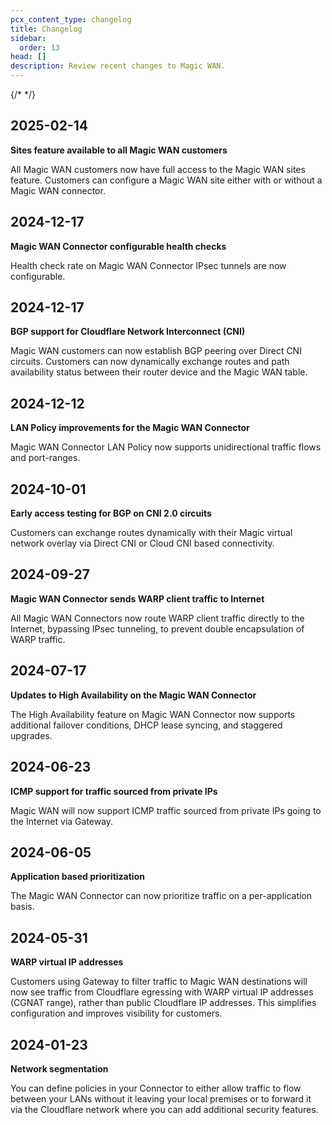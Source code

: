 ```yaml
---
pcx_content_type: changelog
title: Changelog
sidebar:
  order: 13
head: []
description: Review recent changes to Magic WAN.
---
```



{/* <!-- Actual content lives in /src/content/changelog/magic-wan/. Update the file there for new entries to appear here. For more details, refer to https://developers.cloudflare.com/style-guide/documentation-content-strategy/content-types/changelog/#yaml-file --> */}

<ProductChangelog product="magic-wan" hideEntry="2024-06-16-cloudflare-one"/>

## 2025-02-14

**Sites feature available to all Magic WAN customers**

All Magic WAN customers now have full access to the Magic WAN sites feature. Customers can configure a Magic WAN site either with or without a Magic WAN connector.

## 2024-12-17

**Magic WAN Connector configurable health checks**

Health check rate on Magic WAN Connector IPsec tunnels are now configurable.

## 2024-12-17

**BGP support for Cloudflare Network Interconnect (CNI)**

Magic WAN customers can now establish BGP peering over Direct CNI circuits. Customers can now dynamically exchange routes and path availability status between their router device and the Magic WAN table.

## 2024-12-12

**LAN Policy improvements for the Magic WAN Connector**

Magic WAN Connector LAN Policy now supports unidirectional traffic flows and port-ranges.

## 2024-10-01

**Early access testing for BGP on CNI 2.0 circuits**

Customers can exchange routes dynamically with their Magic virtual network overlay via Direct CNI or Cloud CNI based connectivity.

## 2024-09-27

**Magic WAN Connector sends WARP client traffic to Internet**

All Magic WAN Connectors now route WARP client traffic directly to the Internet, bypassing IPsec tunneling, to prevent double encapsulation of WARP traffic.

## 2024-07-17

**Updates to High Availability on the Magic WAN Connector**

The High Availability feature on Magic WAN Connector now supports additional failover conditions, DHCP lease syncing, and staggered upgrades.

## 2024-06-23

**ICMP support for traffic sourced from private IPs**

Magic WAN will now support ICMP traffic sourced from private IPs going to the Internet via Gateway.

## 2024-06-05

**Application based prioritization**

The Magic WAN Connector can now prioritize traffic on a per-application basis.

## 2024-05-31

**WARP virtual IP addresses**

Customers using Gateway to filter traffic to Magic WAN destinations will now see traffic from Cloudflare egressing with WARP virtual IP addresses (CGNAT range), rather than public Cloudflare IP addresses. This simplifies configuration and improves visibility for customers.

## 2024-01-23

**Network segmentation**

You can define policies in your Connector to either allow traffic to flow between your LANs without it leaving your local premises or to forward it via the Cloudflare network where you can add additional security features.